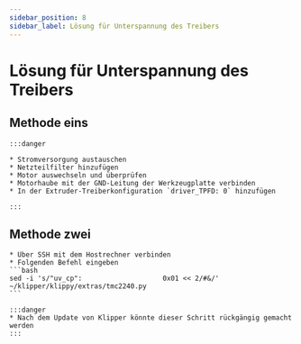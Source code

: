 ```yaml
---
sidebar_position: 8
sidebar_label: Lösung für Unterspannung des Treibers
---
```



# Lösung für Unterspannung des Treibers

## Methode eins

    :::danger

    * Stromversorgung austauschen
    * Netzteilfilter hinzufügen
    * Motor auswechseln und überprüfen
    * Motorhaube mit der GND-Leitung der Werkzeugplatte verbinden
    * In der Extruder-Treiberkonfiguration `driver_TPFD: 0` hinzufügen

    :::

## Methode zwei
    * Über SSH mit dem Hostrechner verbinden
    * Folgenden Befehl eingeben
    ```bash
    sed -i 's/"uv_cp":                    0x01 << 2/#&/' ~/klipper/klippy/extras/tmc2240.py
    ```

    :::danger
    * Nach dem Update von Klipper könnte dieser Schritt rückgängig gemacht werden
    :::